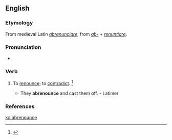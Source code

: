 ==English==

===Etymology===
From medieval Latin ''[[abrenunciare]]'', from ''[[ab-]]'' + ''[[renuntiare]]''.

===Pronunciation===
* {{a|US}} {{IPA|/ˌæb.ɹiˈnaʊnts/}}

===Verb===
{{en-verb|abrenounc|ing}}

# {{transitive}} {{obsolete}} To [[renounce]]; to [[contradict]]. {{defdate|Attested from the mid 16<sup>th</sup> century until the mid 17<sup>th</sup> century.}}<ref>{{reference-book | last =| first = | authorlink =  | coauthors =  | editor =Brown, Lesley  | others =  | title = The Shorter Oxford English Dictionary | origdate =  | origyear = 1933| origmonth =  | url =  | format =  | accessdate =  | accessyear =  | accessmonth =  | edition = 5th | date =  | year =2003| month =  | publisher =Oxford University Press  | location =Oxford, UK | language =  | id =  | doi = | isbn =978-0-19-860575-7 | lccn = | ol = | pages =8| chapter =  | chapterurl =  | quote =}}</ref>
#* They '''abrenounce''' and cast them off. - Latimer

===References===
<references/>

[[ko:abrenounce]]